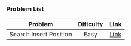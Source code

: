 ### Problem List

|        Problem         | Dificulty |                          Link                           |
| :--------------------: | :-------: | :-----------------------------------------------------: |
| Search Insert Position |   Easy    | [Link](./practice_questions/search_insert_position.mdx) |
